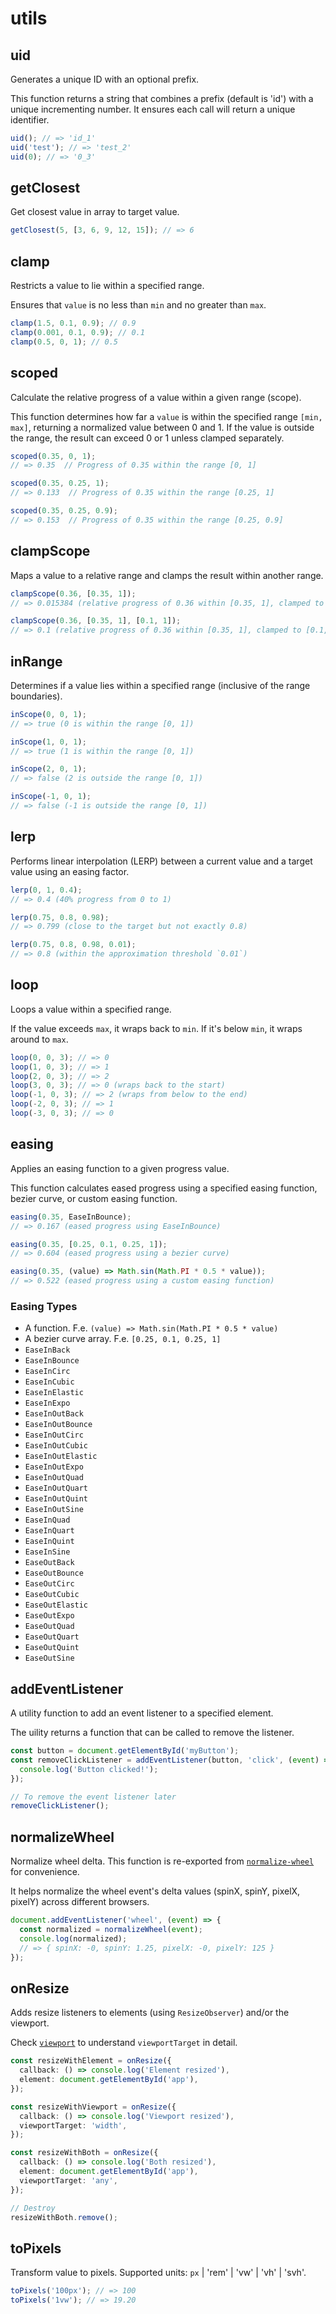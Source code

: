 # utils

## uid

Generates a unique ID with an optional prefix.

This function returns a string that combines a prefix (default is 'id') with a unique incrementing number.
It ensures each call will return a unique identifier.

```ts
uid(); // => 'id_1'
uid('test'); // => 'test_2'
uid(0); // => '0_3'
```

## getClosest

Get closest value in array to target value.

```ts
getClosest(5, [3, 6, 9, 12, 15]); // => 6
```

## clamp

Restricts a value to lie within a specified range.

Ensures that `value` is no less than `min` and no greater than `max`.

```ts
clamp(1.5, 0.1, 0.9); // 0.9
clamp(0.001, 0.1, 0.9); // 0.1
clamp(0.5, 0, 1); // 0.5
```

## scoped

Calculate the relative progress of a value within a given range (scope).

This function determines how far a `value` is within the specified range `[min, max]`,
returning a normalized value between 0 and 1. If the value is outside the range, the result
can exceed 0 or 1 unless clamped separately.

```ts
scoped(0.35, 0, 1);
// => 0.35  // Progress of 0.35 within the range [0, 1]

scoped(0.35, 0.25, 1);
// => 0.133  // Progress of 0.35 within the range [0.25, 1]

scoped(0.35, 0.25, 0.9);
// => 0.153  // Progress of 0.35 within the range [0.25, 0.9]
```

## clampScope

Maps a value to a relative range and clamps the result within another range.

```ts
clampScope(0.36, [0.35, 1]);
// => 0.015384 (relative progress of 0.36 within [0.35, 1], clamped to [0, 1])

clampScope(0.36, [0.35, 1], [0.1, 1]);
// => 0.1 (relative progress of 0.36 within [0.35, 1], clamped to [0.1, 1])
```

## inRange

Determines if a value lies within a specified range (inclusive of the range boundaries).

```ts
inScope(0, 0, 1);
// => true (0 is within the range [0, 1])

inScope(1, 0, 1);
// => true (1 is within the range [0, 1])

inScope(2, 0, 1);
// => false (2 is outside the range [0, 1])

inScope(-1, 0, 1);
// => false (-1 is outside the range [0, 1])
```

## lerp

Performs linear interpolation (LERP) between a current value and a target value using an easing factor.

```ts
lerp(0, 1, 0.4);
// => 0.4 (40% progress from 0 to 1)

lerp(0.75, 0.8, 0.98);
// => 0.799 (close to the target but not exactly 0.8)

lerp(0.75, 0.8, 0.98, 0.01);
// => 0.8 (within the approximation threshold `0.01`)
```

## loop

Loops a value within a specified range.

If the value exceeds `max`, it wraps back to `min`. If it's below `min`, it wraps around to `max`.

```ts
loop(0, 0, 3); // => 0
loop(1, 0, 3); // => 1
loop(2, 0, 3); // => 2
loop(3, 0, 3); // => 0 (wraps back to the start)
loop(-1, 0, 3); // => 2 (wraps from below to the end)
loop(-2, 0, 3); // => 1
loop(-3, 0, 3); // => 0
```

## easing

Applies an easing function to a given progress value.

This function calculates eased progress using a specified easing function, bezier curve, or custom easing function.

```ts
easing(0.35, EaseInBounce);
// => 0.167 (eased progress using EaseInBounce)

easing(0.35, [0.25, 0.1, 0.25, 1]);
// => 0.604 (eased progress using a bezier curve)

easing(0.35, (value) => Math.sin(Math.PI * 0.5 * value));
// => 0.522 (eased progress using a custom easing function)
```

### Easing Types
- A function. F.e. `(value) => Math.sin(Math.PI * 0.5 * value)`
- A bezier curve array. F.e. `[0.25, 0.1, 0.25, 1]`
- `EaseInBack`
- `EaseInBounce`
- `EaseInCirc`
- `EaseInCubic`
- `EaseInElastic`
- `EaseInExpo`
- `EaseInOutBack`
- `EaseInOutBounce`
- `EaseInOutCirc`
- `EaseInOutCubic`
- `EaseInOutElastic`
- `EaseInOutExpo`
- `EaseInOutQuad`
- `EaseInOutQuart`
- `EaseInOutQuint`
- `EaseInOutSine`
- `EaseInQuad`
- `EaseInQuart`
- `EaseInQuint`
- `EaseInSine`
- `EaseOutBack`
- `EaseOutBounce`
- `EaseOutCirc`
- `EaseOutCubic`
- `EaseOutElastic`
- `EaseOutExpo`
- `EaseOutQuad`
- `EaseOutQuart`
- `EaseOutQuint`
- `EaseOutSine`

## addEventListener

A utility function to add an event listener to a specified element.

The uility returns a function that can be called to remove the listener.

```ts
const button = document.getElementById('myButton');
const removeClickListener = addEventListener(button, 'click', (event) => {
  console.log('Button clicked!');
});

// To remove the event listener later
removeClickListener();
```

## normalizeWheel

Normalize wheel delta. This function is re-exported from [`normalize-wheel`](https://www.npmjs.com/package/normalize-wheel) for convenience.

It helps normalize the wheel event's delta values (spinX, spinY, pixelX, pixelY) across different browsers.

```ts
document.addEventListener('wheel', (event) => {
  const normalized = normalizeWheel(event);
  console.log(normalized);
  // => { spinX: -0, spinY: 1.25, pixelX: -0, pixelY: 125 }
});
```

## onResize

Adds resize listeners to elements (using `ResizeObserver`) and/or the viewport.

Check [`viewport`](/docs/vevet/features#viewport) to understand `viewportTarget` in detail.

```ts
const resizeWithElement = onResize({
  callback: () => console.log('Element resized'),
  element: document.getElementById('app'),
});

const resizeWithViewport = onResize({
  callback: () => console.log('Viewport resized'),
  viewportTarget: 'width',
});

const resizeWithBoth = onResize({
  callback: () => console.log('Both resized'),
  element: document.getElementById('app'),
  viewportTarget: 'any',
});

// Destroy
resizeWithBoth.remove();
```

## toPixels

Transform value to pixels. Supported units: `px` | 'rem' | 'vw' | 'vh' | 'svh'.

```ts
toPixels('100px'); // => 100
toPixels('1vw'); // => 19.20
```